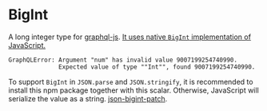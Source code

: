 # BigInt

A long integer type for [graphql-js](https://github.com/graphql/graphql-js).
[It uses native `BigInt` implementation of JavaScript.](https://developer.mozilla.org/en-US/docs/Web/JavaScript/Reference/Global_Objects/BigInt)

```text
GraphQLError: Argument "num" has invalid value 9007199254740990.
              Expected value of type ""Int"", found 9007199254740990.
```

To support `BigInt` in `JSON.parse` and `JSON.stringify`, it is recommended to install this npm package together with
this scalar. Otherwise, JavaScript will serialize the value as a string.
[json-bigint-patch](https://github.com/ardatan/json-bigint-patch).
